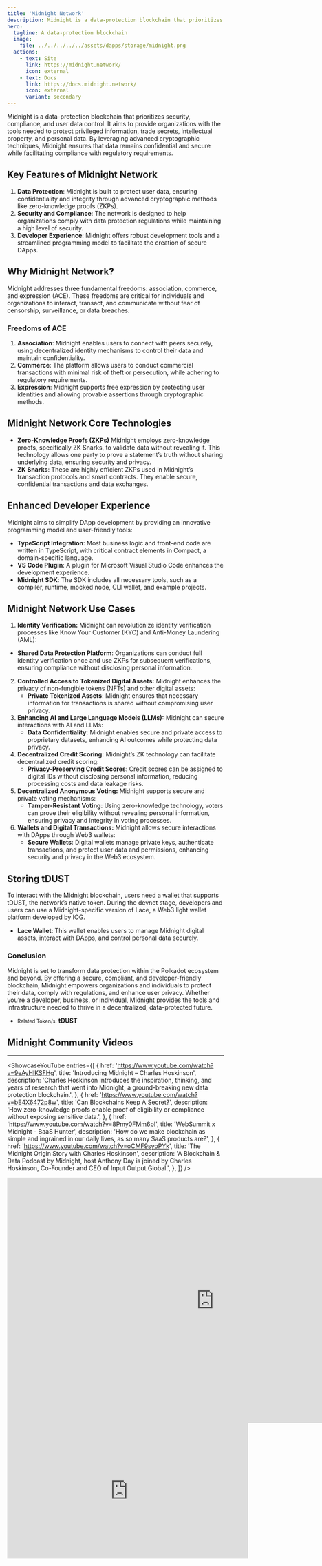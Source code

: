 ```yaml
---
title: 'Midnight Network'
description: Midnight is a data-protection blockchain that prioritizes security, compliance, and user data control
hero:
  tagline: A data-protection blockchain
  image: 
    file: ../../../../../assets/dapps/storage/midnight.png
  actions:
    - text: Site
      link: https://midnight.network/
      icon: external
    - text: Docs
      link: https://docs.midnight.network/
      icon: external
      variant: secondary
---
```



Midnight is a data-protection blockchain that prioritizes security, compliance, and user data control. It aims to provide organizations with the tools needed to protect privileged information, trade secrets, intellectual property, and personal data. 
By leveraging advanced cryptographic techniques, Midnight ensures that data remains confidential and secure while facilitating compliance with regulatory requirements.

## Key Features of Midnight Network
1. **Data Protection**: Midnight is built to protect user data, ensuring confidentiality and integrity through advanced cryptographic methods like zero-knowledge proofs (ZKPs).
2. **Security and Compliance**: The network is designed to help organizations comply with data protection regulations while maintaining a high level of security.
3. **Developer Experience**: Midnight offers robust development tools and a streamlined programming model to facilitate the creation of secure DApps.

## Why Midnight Network?
Midnight addresses three fundamental freedoms: association, commerce, and expression (ACE). These freedoms are critical for individuals and organizations to interact, transact, and communicate without fear of censorship, surveillance, or data breaches.

### Freedoms of ACE
1. **Association**: Midnight enables users to connect with peers securely, using decentralized identity mechanisms to control their data and maintain confidentiality.
2. **Commerce**: The platform allows users to conduct commercial transactions with minimal risk of theft or persecution, while adhering to regulatory requirements.
3. **Expression**: Midnight supports free expression by protecting user identities and allowing provable assertions through cryptographic methods.

## Midnight Network Core Technologies
- **Zero-Knowledge Proofs (ZKPs)** Midnight employs zero-knowledge proofs, specifically ZK Snarks, to validate data without revealing it. This technology allows one party to prove a statement’s truth without sharing underlying data, ensuring security and privacy.
- **ZK Snarks**: These are highly efficient ZKPs used in Midnight’s transaction protocols and smart contracts. They enable secure, confidential transactions and data exchanges.

## Enhanced Developer Experience
Midnight aims to simplify DApp development by providing an innovative programming model and user-friendly tools:
- **TypeScript Integration**: Most business logic and front-end code are written in TypeScript, with critical contract elements in Compact, a domain-specific language.
- **VS Code Plugin**: A plugin for Microsoft Visual Studio Code enhances the development experience.
- **Midnight SDK**: The SDK includes all necessary tools, such as a compiler, runtime, mocked node, CLI wallet, and example projects.

## Midnight Network Use Cases
1. **Identity Verification:** Midnight can revolutionize identity verification processes like Know Your Customer (KYC) and Anti-Money Laundering (AML):
- **Shared Data Protection Platform**: Organizations can conduct full identity verification once and use ZKPs for subsequent verifications, ensuring compliance without disclosing personal information.
2. **Controlled Access to Tokenized Digital Assets:** Midnight enhances the privacy of non-fungible tokens (NFTs) and other digital assets:
    - **Private Tokenized Assets**: Midnight ensures that necessary information for transactions is shared without compromising user privacy.
3. **Enhancing AI and Large Language Models (LLMs):** Midnight can secure interactions with AI and LLMs:
    - **Data Confidentiality**: Midnight enables secure and private access to proprietary datasets, enhancing AI outcomes while protecting data privacy.
4. **Decentralized Credit Scoring:** Midnight’s ZK technology can facilitate decentralized credit scoring:
    - **Privacy-Preserving Credit Scores**: Credit scores can be assigned to digital IDs without disclosing personal information, reducing processing costs and data leakage risks.
5. **Decentralized Anonymous Voting:** Midnight supports secure and private voting mechanisms:
    - **Tamper-Resistant Voting**: Using zero-knowledge technology, voters can prove their eligibility without revealing personal information, ensuring privacy and integrity in voting processes.
6. **Wallets and Digital Transactions:** Midnight allows secure interactions with DApps through Web3 wallets:
    - **Secure Wallets**: Digital wallets manage private keys, authenticate transactions, and protect user data and permissions, enhancing security and privacy in the Web3 ecosystem.

## Storing tDUST
To interact with the Midnight blockchain, users need a wallet that supports tDUST, the network’s native token. During the devnet stage, developers and users can use a Midnight-specific version of Lace, a Web3 light wallet platform developed by IOG.
- **Lace Wallet**: This wallet enables users to manage Midnight digital assets, interact with DApps, and control personal data securely.

### Conclusion
Midnight is set to transform data protection within the Polkadot ecosystem and beyond. By offering a secure, compliant, and developer-friendly blockchain, Midnight empowers organizations and individuals to protect their data, comply with regulations, and enhance user privacy. Whether you’re a developer, business, or individual, Midnight provides the tools and infrastructure needed to thrive in a decentralized, data-protected future.

- <small>Related Token/s:</small> **tDUST**

## Midnight Community Videos
------------
<ShowcaseYouTube
  entries={[
    {
        href: 'https://www.youtube.com/watch?v=9eAyHlKSFHg',
      title: 'Introducing Midnight – Charles Hoskinson',
      description: 'Charles Hoskinson introduces the inspiration, thinking, and years of research that went into Midnight, a ground-breaking new data protection blockchain.',
    },
        {
        href: 'https://www.youtube.com/watch?v=bE4X6472p8w',
      title: 'Can Blockchains Keep A Secret?',
      description: 'How zero-knowledge proofs enable proof of eligibility or compliance without exposing sensitive data.',
    },
        {
        href: 'https://www.youtube.com/watch?v=8Pmy0FMm6pI',
      title: 'WebSummit x Midnight - BaaS Hunter',
      description: 'How do we make blockchain as simple and ingrained in our daily lives, as so many SaaS products are?',
    },
        {
        href: 'https://www.youtube.com/watch?v=oCMF9syoPYk',
      title: 'The Midnight Origin Story with Charles Hoskinson',
      description: 'A Blockchain & Data Podcast by Midnight, host Anthony Day is joined by Charles Hoskinson, Co-Founder and CEO of Input Output Global.',
    },
  ]} />



<iframe src="https://docs.google.com/presentation/d/e/2PACX-1vQ2Vz4IsdBGs8J6pVpM7PsvvrSYQLQbuLX9kWtfWYASSl0Eoq3DKfvOG6tCuUeTr7K3sAP4q4EPvkU7/embed?start=false&loop=false&delayms=3000" frameborder="0" width="960" height="569" allowfullscreen="true" mozallowfullscreen="true" webkitallowfullscreen="true"></iframe>

<iframe width="560" height="315" src="https://www.youtube.com/embed/wanDiiZSnaQ?si=euPELFOnmsQGULTu" title="YouTube video player" frameborder="0" allow="accelerometer; autoplay; clipboard-write; encrypted-media; gyroscope; picture-in-picture; web-share" referrerpolicy="strict-origin-when-cross-origin" allowfullscreen></iframe>
